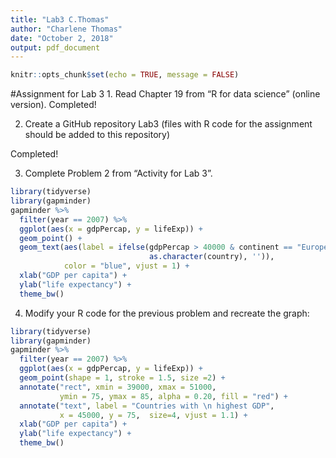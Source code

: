 ```yaml
---
title: "Lab3 C.Thomas"
author: "Charlene Thomas"
date: "October 2, 2018"
output: pdf_document
---
```


```r
knitr::opts_chunk$set(echo = TRUE, message = FALSE)
```

#Assignment for Lab 3
1. Read Chapter 19 from “R for data science” (online version).
Completed! 

2. Create a GitHub repository Lab3 (files with R code for the assignment should be added to this
repository)

Completed! 

3. Complete Problem 2 from “Activity for Lab 3”.

```r
library(tidyverse)
library(gapminder) 
gapminder %>%
  filter(year == 2007) %>% 
  ggplot(aes(x = gdpPercap, y = lifeExp)) + 
  geom_point() + 
  geom_text(aes(label = ifelse(gdpPercap > 40000 & continent == "Europe",
                               as.character(country), '')),
            color = "blue", vjust = 1) +
  xlab("GDP per capita") +
  ylab("life expectancy") +
  theme_bw()
```

4. Modify your R code for the previous problem and recreate the graph:
```r
library(tidyverse)
library(gapminder) 
gapminder %>%
  filter(year == 2007) %>% 
  ggplot(aes(x = gdpPercap, y = lifeExp)) + 
  geom_point(shape = 1, stroke = 1.5, size =2) +
  annotate("rect", xmin = 39000, xmax = 51000, 
           ymin = 75, ymax = 85, alpha = 0.20, fill = "red") +
  annotate("text", label = "Countries with \n highest GDP", 
           x = 45000, y = 75,  size=4, vjust = 1.1) +
  xlab("GDP per capita") +
  ylab("life expectancy") +
  theme_bw()

```
